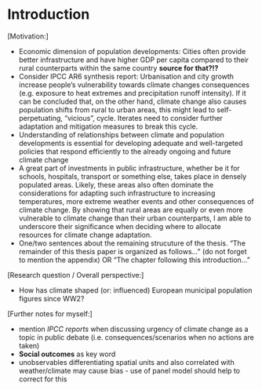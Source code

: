 # Introduction

\[Motivation:\]

-   Economic dimension of population developments: Cities often provide better infrastructure and have higher GDP per capita compared to their rural counterparts within the same country **source for that?!?**
-   Consider IPCC AR6 synthesis report: Urbanisation and city growth increase people's vulnerability towards climate changes consequences (e.g. exposure to heat extremes and precipitation runoff intensity). If it can be concluded that, on the other hand, climate change also causes population shifts from rural to urban areas, this might lead to self-perpetuating, "vicious", cycle. Iterates need to consider further adaptation and mitigation measures to break this cycle.
-   Understanding of relationships between climate and population developments is essential for developing adequate and well-targeted policies that respond efficiently to the already ongoing and future climate change
-   A great part of investments in public infrastructure, whether be it for schools, hospitals, transport or something else, takes place in densely populated areas. Likely, these areas also often dominate the considerations for adapting such infrastructure to increasing temperatures, more extreme weather events and other consequences of climate change. By showing that rural areas are equally or even more vulnerable to climate change than their urban counterparts, I am able to underscore their significance when deciding where to allocate resources for climate change adaptation.
-   One/two sentences about the remaining strucuture of the thesis. "The remainder of this thesis paper is organized as follows..." (do not forget to mention the appendix) OR "The chapter following this introduction..."

\[Research question / Overall perspective:\]

-   How has climate shaped (or: influenced) European municipal population figures since WW2?

\[Further notes for myself:\]

-   mention *IPCC reports* when discussing urgency of climate change as a topic in public debate (i.e. consequences/scenarios when no actions are taken)
-   **Social outcomes** as key word
-   unobservables differentiating spatial units and also correlated with weather/climate may cause bias - use of panel model should help to correct for this
